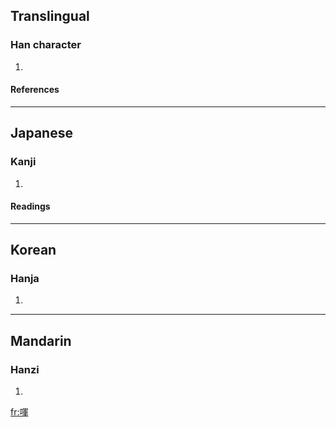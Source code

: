 ==Translingual==
===Han character===
{{Han char|rn=30|rad=口|as=09|sn=12|four=|canj=口月十十 (RBJJ)}}
# {{defn|Han}}
====References====
{{Han ref|kx=0198.290|dkj=03945|dj=0420.170|hdz=10662.080|uh=5597|ud=21911}}
----
==Japanese==
===Kanji===
{{ja-kanji|grade=|rs=口09}}
# {{defn|Japanese}} 
====Readings====
{{ja-readings|on=[[ぎん]] (gin), [[ごん]] (gon), [[ぐん]] (gun)|kun=}}
----
==Korean==
===Hanja===
{{ko-hanja|hangeul=운|rv=un|mr=un}}
# {{defn|Korean}}
----
==Mandarin==
===Hanzi===
{{cmn-hanzi|pin=[[yǔn]] (yun3)|wg=yün<sup>3</sup>}}
# {{defn|Mandarin}}

[[fr:喗]]